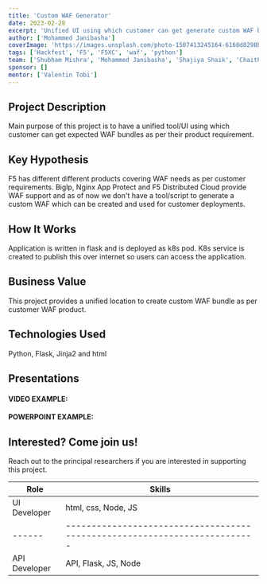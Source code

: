 ```yaml
---
title: 'Custom WAF Generator'
date: 2023-02-28
excerpt: 'Unified UI using which customer can get generate custom WAF bundle.'
author: ['Mohammed Janibasha']
coverImage: 'https://images.unsplash.com/photo-1507413245164-6160d8298b31?ixlib=rb-1.2.1&ixid=MnwxMjA3fDB8MHxwaG90by1wYWdlfHx8fGVufDB8fHx8&auto=format&fit=crop&w=1170&q=80'
tags: ['Hackfest', 'F5', 'F5XC', 'waf', 'python']
team: ['Shubham Mishra', 'Mohammed Janibasha', 'Shajiya Shaik', 'Chaithanya Dileep']
sponsor: []
mentor: ['Valentin Tobi']
---
```

## Project Description

Main purpose of this project is to have a unified tool/UI using which customer can get expected WAF bundles as per their product requirement.

## Key Hypothesis

F5 has different different products covering WAF needs as per customer requirements. BigIp, Nginx App Protect and F5 Distributed Cloud provide WAF support and as of now we don't have a tool/script to generate a custom WAF which can be created and used for customer deployments.

## How It Works

Application is written in flask and is deployed as k8s pod. K8s service is created to publish this over internet so users can access the application.

## Business Value

This project provides a unified location to create custom WAF bundle as per customer WAF product.

## Technologies Used

Python, Flask, Jinja2 and html

## Presentations

#### VIDEO EXAMPLE:



#### POWERPOINT EXAMPLE:



## Interested? Come join us!

Reach out to the principal researchers if you are interested in supporting this project.

| Role   | Skills                                                               |
| ------ | ------------------------------------------------------------------------- |
| UI Developer  | html, css, Node, JS |
| ------ | ------------------------------------------------------------------------- |
| API Developer  | API, Flask, JS, Node |
